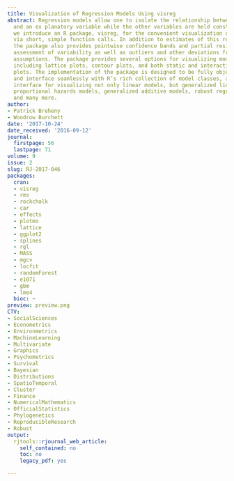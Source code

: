 ```yaml
---
title: Visualization of Regression Models Using visreg
abstract: Regression models allow one to isolate the relationship between the outcome
  and an ex planatory variable while the other variables are held constant. Here,
  we introduce an R package, visreg, for the convenient visualization of this relationship
  via short, simple function calls. In addition to estimates of this relationship,
  the package also provides pointwise confidence bands and partial residuals to allow
  assessment of variability as well as outliers and other deviations from modeling
  assumptions. The package provides several options for visualizing models with interactions,
  including lattice plots, contour plots, and both static and interactive perspective
  plots. The implementation of the package is designed to be fully object-oriented
  and interface seamlessly with R’s rich collection of model classes, allowing a consistent
  interface for visualizing not only linear models, but generalized linear models,
  proportional hazards models, generalized additive models, robust regression models,
  and many more.
author:
- Patrick Breheny
- Woodrow Burchett
date: '2017-10-24'
date_received: '2016-09-12'
journal:
  firstpage: 56
  lastpage: 71
volume: 9
issue: 2
slug: RJ-2017-046
packages:
  cran:
  - visreg
  - rms
  - rockchalk
  - car
  - effects
  - plotmo
  - lattice
  - ggplot2
  - splines
  - rgl
  - MASS
  - mgcv
  - locfit
  - randomForest
  - e1071
  - gbm
  - lme4
  bioc: ~
preview: preview.png
CTV:
- SocialSciences
- Econometrics
- Environmetrics
- MachineLearning
- Multivariate
- Graphics
- Psychometrics
- Survival
- Bayesian
- Distributions
- SpatioTemporal
- Cluster
- Finance
- NumericalMathematics
- OfficialStatistics
- Phylogenetics
- ReproducibleResearch
- Robust
output:
  rjtools::rjournal_web_article:
    self_contained: no
    toc: no
    legacy_pdf: yes

---
```

